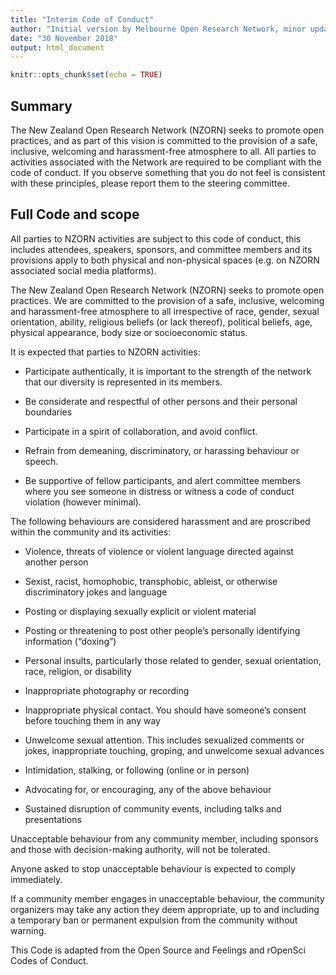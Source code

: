 ```yaml
---
title: "Interim Code of Conduct"
author: "Initial version by Melbourne Open Research Network, minor updates for NZ by Matt Williams"
date: "30 November 2018"
output: html_document
---
```


```r
knitr::opts_chunk$set(echo = TRUE)
```

## Summary

The New Zealand Open Research Network (NZORN) seeks to promote open practices, and as part of this vision is committed to the provision of a safe, inclusive, welcoming and harassment-free atmosphere to all. 
All parties to activities associated with the Network are required to be compliant with the code of conduct.
If you observe something that you do not feel is consistent with these principles, please report them to the steering committee. 

 
## Full Code and scope

All parties to NZORN activities are subject to this code of conduct, this includes attendees, speakers, sponsors, and committee members and its provisions apply to both physical and non-physical spaces (e.g. on NZORN associated social media platforms).

The New Zealand Open Research Network (NZORN) seeks to promote open practices. We are committed to the provision of a safe, inclusive, welcoming and harassment-free atmosphere to all irrespective of race, gender, sexual orientation, ability, religious beliefs (or lack thereof), political beliefs, age, physical appearance, body size or socioeconomic status. 

It is expected that parties to NZORN activities:

-	Participate authentically, it is important to the strength of the network that our diversity is represented in its members.

-	Be considerate and respectful of other persons and their personal boundaries

-	Participate in a spirit of collaboration, and avoid conflict.

-	Refrain from demeaning, discriminatory, or harassing behaviour or speech.

-	Be supportive of fellow participants, and alert committee members where you see someone in distress or witness a code of conduct violation (however minimal).


The following behaviours are considered harassment and are proscribed within the community and its activities:

- Violence, threats of violence or violent language directed against another person

- Sexist, racist, homophobic, transphobic, ableist, or otherwise discriminatory jokes and language

- Posting or displaying sexually explicit or violent material

- Posting or threatening to post other people’s personally identifying information ("doxing")

- Personal insults, particularly those related to gender, sexual orientation, race, religion, or disability

- Inappropriate photography or recording

- Inappropriate physical contact. You should have someone’s consent before touching them in any way

- Unwelcome sexual attention. This includes sexualized comments or jokes, inappropriate touching, groping, and unwelcome sexual advances

- Intimidation, stalking, or following (online or in person)

- Advocating for, or encouraging, any of the above behaviour

- Sustained disruption of community events, including talks and presentations


Unacceptable behaviour from any community member, including sponsors and those with decision-making authority, will not be tolerated.

Anyone asked to stop unacceptable behaviour is expected to comply immediately.

If a community member engages in unacceptable behaviour, the community organizers may take any action they deem appropriate, up to and including a temporary ban or permanent expulsion from the community without warning.



This Code is adapted from the Open Source and Feelings and rOpenSci Codes of Conduct.
